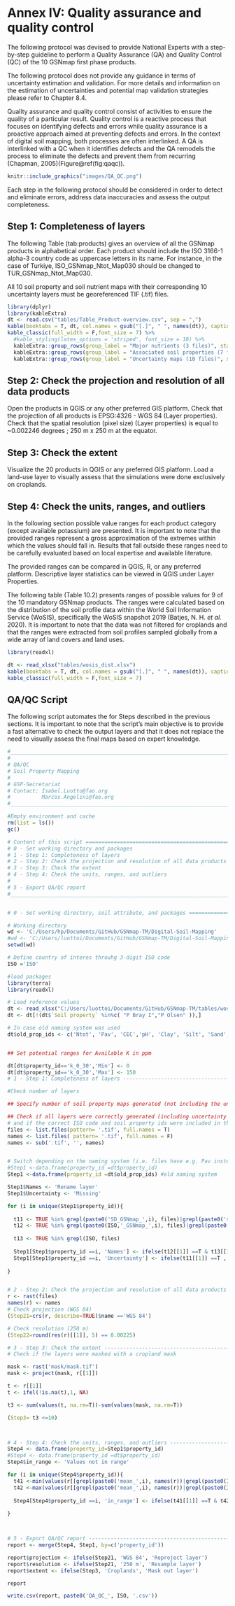 # Annex IV: Quality assurance and quality control {-}
The following protocol was devised to provide National Experts with a step-by-step guideline to perform a Quality Assurance (QA) and Quality Control (QC) of the 10 GSNmap first phase products.

The following protocol does not provide any guidance in terms of uncertainty estimation and validation. For more details and information on the estimation of uncertainties and potential map validation strategies please refer to Chapter 8.4.

Quality assurance and quality control consist of activities to ensure the quality of a particular result. Quality control is a reactive process that focuses on identifying defects and errors while quality assurance is a proactive approach aimed at preventing defects and errors. In the context of digital soil mapping, both processes are often interlinked. A QA is interlinked with a QC when it identifies defects and the QA remodels the process to eliminate the defects and prevent them from recurring (Chapman, 2005)(Figure\@ref(fig:qaqc)).

```r
knitr::include_graphics("images/QA_QC.png")
```

Each step in the following protocol should be considered in order to detect and eliminate errors, address data inaccuracies and assess the output completeness.

## Step 1: Completeness of layers {-}

The following Table \ref(tab:products) gives an overview of all the GSNmap products in alphabetical order. Each product should include the ISO 3166-1 alpha-3 country code as uppercase letters in its name. For instance, in the case of Turkiye, ISO_GSNmap_Ntot_Map030 should be changed to TUR_GSNmap_Ntot_Map030.

All 10 soil property and soil nutrient maps with their corresponding 10 uncertainty layers must be georeferenced TIF (.tif) files.

```r

library(dplyr)
library(kableExtra)
dt <- read.csv("tables/Table_Product-overview.csv", sep = ",")
kable(booktabs = T, dt, col.names = gsub("[.]", " ", names(dt)), caption = '\\label{tab:products}Data product overview.') %>%
kable_classic(full_width = F,font_size = 7) %>%
  #kable_styling(latex_options = 'striped', font_size = 10) %>%
  kableExtra::group_rows(group_label = "Major nutrients (3 files)", start_row = 1, end_row = 3) %>%
  kableExtra::group_rows(group_label = "Associated soil properties (7 files)", start_row = 4, end_row = 10) %>% 
  kableExtra::group_rows(group_label = "Uncertainty maps (10 files)", start_row = 11, end_row = 20)
```

## Step 2: Check the projection and resolution of all data products {-}
Open the products in QGIS or any other preferred GIS platform. Check that the projection of all products is EPSG:4326 - WGS 84 (Layer properties). Check that the spatial resolution (pixel size) (Layer properties) is equal to ~0.002246 degrees ; 250 m x 250 m at the equator.

## Step 3: Check the extent {-}
Visualize the 20 products in QGIS or any preferred GIS platform. Load a land-use layer to visually assess that the simulations were done exclusively on croplands.

## Step 4: Check the units, ranges, and outliers {-}

In the following section possible value ranges for each product category (except available potassium) are presented. It is important to note that the provided ranges represent a gross approximation of the extremes within which the values should fall in. Results that fall outside these ranges need to be carefully evaluated based on local expertise and available literature.

The provided ranges can be compared in QGIS, R, or any preferred platform. Descriptive layer statistics can be viewed in QGIS under Layer Properties.

The following table (Table 10.2) presents ranges of possible values for 9 of the 10 mandatory GSNmap products. The ranges were calculated based on the distribution of the soil profile data within the World Soil Information Service (WoSIS), specifically the WoSIS snapshot 2019 (Batjes, N. H. *et al.* 2020). It is important to note that the data was not filtered for croplands and that the ranges were extracted from soil profiles sampled globally from a wide array of land covers and land uses. 

```r
library(readxl)

dt <- read_xlsx("tables/wosis_dist.xlsx")
kable(booktabs = T, dt, col.names = gsub("[.]", " ", names(dt)), caption = '\\label{tab:ranges}Possible soil property and soil nutrient values based on the distribution of the values within the World Soil Information Service (WoSIS), specifically the WoSIS snapshot 2019.') %>%
kable_classic(full_width = F,font_size = 7)

```

## QA/QC Script {-}  
The following script automates the for Steps described in the previous sections. It is important to note that the script's main objective is to provide a fast alternative to check the output layers and that it does not replace the need to visually assess the final maps based on expert knowledge. 

```r
#_______________________________________________________________________________
#
# QA/QC
# Soil Property Mapping
#
# GSP-Secretariat
# Contact: Isabel.Luotto@fao.org
#          Marcos.Angelini@fao.org
#_______________________________________________________________________________

#Empty environment and cache 
rm(list = ls())
gc()

# Content of this script =======================================================
# 0 - Set working directory and packages
# 1 - Step 1: Completeness of layers 
# 2 - Step 2: Check the projection and resolution of all data products
# 3 - Step 3: Check the extent
# 4 - Step 4: Check the units, ranges, and outliers
#
# 5 - Export QA/QC report
#_______________________________________________________________________________


# 0 - Set working directory, soil attribute, and packages ======================

# Working directory
wd <- 'C:/Users/hp/Documents/GitHub/GSNmap-TM/Digital-Soil-Mapping'
#wd <- 'C:/Users/luottoi/Documents/GitHub/GSNmap-TM/Digital-Soil-Mapping'
setwd(wd)

# Define country of interes throuhg 3-digit ISO code
ISO ='ISO'

#load packages
library(terra)
library(readxl)

# Load reference values
dt <- read_xlsx("C:/Users/luottoi/Documents/GitHub/GSNmap-TM/tables/wosis_dist.xlsx")
dt <- dt[!(dt$`Soil property` %in%c( "P Bray I","P Olsen" )),]

# In case old naming system was used
dt$old_prop_ids <- c('Ntot', 'Pav', 'CEC','pH', 'Clay', 'Silt', 'Sand', 'SOC', 'BD', 'Kav')


## Set potential ranges for Available K in ppm

dt[dt$property_id=='k_0_30','Min'] <- 0
dt[dt$property_id=='k_0_30','Max'] <- 150
# 1 - Step 1: Completeness of layers -------------------------------------------

#Check number of layers

## Specify number of soil property maps generated (not including the uncertainty layers)

## Check if all layers were correctly generated (including uncertainty layers)
# and if the correct ISO code and soil property ids were included in the files names
files <- list.files(pattern= '.tif', full.names = T)
names <- list.files( pattern= '.tif', full.names = F)
names <- sub('.tif', '', names)


# Switch depending on the naming system (i.e. files have e.g. Pav instead of p_0_30)
#Step1 <-data.frame(property_id =dt$property_id)
Step1 <-data.frame(property_id =dt$old_prop_ids) #old naming system

Step1$Names <- 'Rename layer'
Step1$Uncertainty <- 'Missing'

for (i in unique(Step1$property_id)){
  
  t11 <- TRUE %in% grepl(paste0('SD_GSNmap_',i), files)|grepl(paste0('sd_',i), files)
  t12 <- TRUE %in% grepl(paste0(ISO,'_GSNmap_',i), files)|grepl(paste0('mean_',i), files)
  
  t13 <- TRUE %in% grepl(ISO, files)
  
  Step1[Step1$property_id ==i, 'Names'] <- ifelse(t12[[1]] ==T & t13[[1]] ==T, 'Correctly named', 'Rename layer')
  Step1[Step1$property_id ==i, 'Uncertainty'] <- ifelse(t11[[1]] ==T , 'Generated', 'Missing')
  
}


# 2 - Step 2: Check the projection and resolution of all data products ---------
r <- rast(files)
names(r) <- names
# Check projection (WGS 84)
(Step21=crs(r, describe=TRUE)$name =='WGS 84')

# Check resolution (250 m)
(Step22=round(res(r)[[1]], 5) == 0.00225)

# 3 - Step 3: Check the extent -------------------------------------------------
# Check if the layers were masked with a cropland mask

mask <- rast('mask/mask.tif')
mask <- project(mask, r[[1]])

t <- r[[1]]
t <- ifel(!is.na(t),1, NA)

t3 <- sum(values(t, na.rm=T))-sum(values(mask, na.rm=T))

(Step3= t3 <=10)



# 4 - Step 4: Check the units, ranges, and outliers ----------------------------
Step4 <- data.frame(property_id=Step1$property_id)
#Step4 <- data.frame(property_id =dt$property_id)
Step4$in_range <- 'Values not in range'

for (i in unique(Step4$property_id)){
  t41 <-min(values(r[[grepl(paste0('mean_',i), names(r))|grepl(paste0(ISO,'_GSNmap_',i), names(r))]],na.rm=T)) >=dt[Step4$property_id == i, 'Min']
  t42 <-max(values(r[[grepl(paste0('mean_',i), names(r))|grepl(paste0(ISO,'_GSNmap_',i), names(r))]],na.rm=T)) <=dt[Step4$property_id == i, 'Max']
  
  Step4[Step4$property_id ==i, 'in_range'] <- ifelse(t41[[1]] ==T & t42[[1]] ==T, 'Values in range', 'Values not in range')
  
}



# 5 - Export QA/QC report ------------------------------------------------------
report <- merge(Step4, Step1, by=c('property_id'))

report$projection <- ifelse(Step21, 'WGS 84', 'Reproject layer')
report$resolution <- ifelse(Step21, '250 m', 'Resample layer')
report$extent <- ifelse(Step3, 'Croplands', 'Mask out layer')

report

write.csv(report, paste0('QA_QC_', ISO, '.csv'))



```

